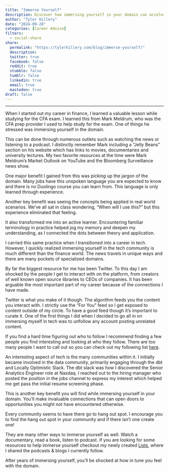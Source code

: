 ```yaml
---
title: "Immerse Yourself"
description: Discover how immersing yourself in your domain can accelerate your learning and lead to opportunities.
author: "Tyler Hillery"
date: "2024-09-28"
categories: [Career Advice]
filters:
  - social-share
share:
  permalink: "https://tylerhillery.com/blog/immerse-yourself/"
  description:
  twitter: true
  facebook: false
  reddit: true
  stumble: false
  tumblr: false
  linkedin: true
  email: true
  mastodon: true
draft: false 
---
```


------------------------------------------------------------------------

When I started out my career in finance, I learned a valuable lesson while studying for the CFA exam. I learned this from Mark Meldrum, who was the CFA prep provider I used to help study for the exam. One of things he stressed was immersing yourself in the domain. 

This can be done through numerous outlets such as watching the news or listening to a podcast. I distinctly remember Mark including a "Jelly Beans" section on his website which has links to movies, documentaries and university lectures. My two favorite resources at the time were Mark Meldrum's Market Outlook on YouTube and the Bloomberg Surveillance news show. 

One major benefit I gained from this was picking up the jargon of the domain. Many jobs have this unspoken language you are expected to know and there is no Duolingo course you can learn from. This language is only learned through experience.

Another key benefit was seeing the concepts being applied in real world scenarios. We've all sat in class wondering, "When will I use this?" but this experience eliminated that feeling. 

It also transformed me into an active learner. Encountering familiar terminology in practice helped jog my memory and deepen my understanding, as I connected the dots between theory and application. 

I carried this same practice when I transitioned into a career in tech. However, I quickly realized immersing yourself in the tech community is much different than the finance world. The news travels in unique ways and there are many pockets of specialized domains.

By far the biggest resource for me has been Twitter. To this day I am shocked by the people I get to interact with on the platform, from creators of well known open source libraries to CEOs of companies. It has been arguable the most important part of my career because of the connections I have made.

Twitter is what you make of it though. The algorithm feeds you the content you interact with. I strictly use the "For You" feed so I get exposed to content outside of my circle. To have a good feed though it's important to curate it. One of the first things I did when I decided to go all in on immersing myself in tech was to unfollow any account posting unrelated content. 

If you find a hard time figuring out who to follow I recommend finding a few people you find interesting and looking at who they follow. There are too many people I want to call out so you can check out my following list [here](https://x.com/_TylerHillery/following).

An interesting aspect of tech is the many communities within it. I initially became involved in the data community, primarily engaging through the dbt and Locally Optimistic Slack. The dbt slack was how I discovered the Senior Analytics Engineer role at Nasdaq. I reached out to the hiring manager who posted the position in the jobs channel to express my interest which helped me get pass the initial resume screening phase. 

This is another key benefit you will find while immersing yourself in your domain. You'll make invaluable connections that can open doors to opportunities you might not have encountered otherwise.

Every community seems to have there go to hang out spot. I encourage you to find the hang out spot in your community and if there isn't one create one! 

They are many other ways to immerse yourself as well. Watch a documentary, read a book, listen to podcast. If you are looking for some resources to help immerse yourself checkout my newly created [Lists](https://tylerhillery.com/list), where I shared the podcasts & blogs I currently follow.

After years of immersing yourself, you'll be shocked at how in tune you feel with the domain.